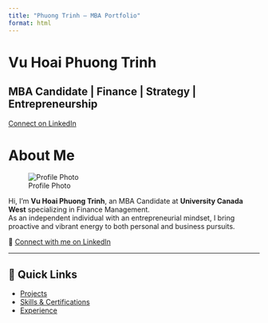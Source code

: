 ```yaml
---
title: "Phuong Trinh – MBA Portfolio"
format: html
---
```


<div class="hero-banner">
  <h1>Vu Hoai Phuong Trinh</h1>
  <h2>MBA Candidate | Finance | Strategy | Entrepreneurship</h2>
  <a href="https://www.linkedin.com/in/phuongtrinh149/" class="btn-hero">Connect on LinkedIn</a>
</div>

# About Me

![Profile Photo](assets/portrait.png)

Hi, I’m **Vu Hoai Phuong Trinh**, an MBA Candidate at **University Canada West** specializing in Finance Management.  
As an independent individual with an entrepreneurial mindset, I bring proactive and vibrant energy to both personal and business pursuits. 

🔗 [Connect with me on LinkedIn](https://www.linkedin.com/in/phuongtrinh149/)

---

## 🔗 Quick Links
- [Projects](projects.md)
- [Skills & Certifications](skills.md)
- [Experience](experience.md)
